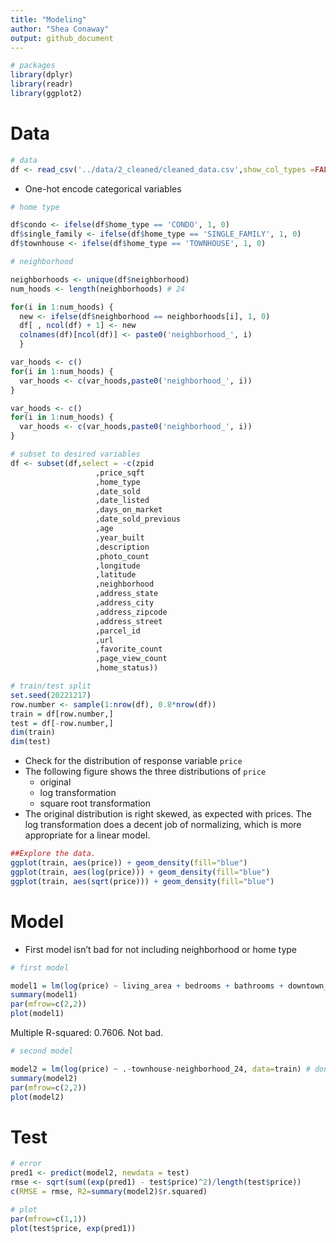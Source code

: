 ```yaml
---
title: "Modeling"
author: "Shea Conaway"
output: github_document
---
```


```r
# packages
library(dplyr)
library(readr)
library(ggplot2)
```

# Data

```r
# data
df <- read_csv('../data/2_cleaned/cleaned_data.csv',show_col_types =FALSE)
```

- One-hot encode categorical variables

```r
# home type

df$condo <- ifelse(df$home_type == 'CONDO', 1, 0)
df$single_family <- ifelse(df$home_type == 'SINGLE_FAMILY', 1, 0)
df$townhouse <- ifelse(df$home_type == 'TOWNHOUSE', 1, 0)
```

```r
# neighborhood

neighborhoods <- unique(df$neighborhood)
num_hoods <- length(neighborhoods) # 24

for(i in 1:num_hoods) {
  new <- ifelse(df$neighborhood == neighborhoods[i], 1, 0)
  df[ , ncol(df) + 1] <- new
  colnames(df)[ncol(df)] <- paste0('neighborhood_', i) 
  }

var_hoods <- c()
for(i in 1:num_hoods) {
  var_hoods <- c(var_hoods,paste0('neighborhood_', i))
}
```

```r
var_hoods <- c()
for(i in 1:num_hoods) {
  var_hoods <- c(var_hoods,paste0('neighborhood_', i))
}
```


```r
# subset to desired variables
df <- subset(df,select = -c(zpid
                   ,price_sqft
                   ,home_type
                   ,date_sold
                   ,date_listed
                   ,days_on_market
                   ,date_sold_previous
                   ,age
                   ,year_built
                   ,description
                   ,photo_count
                   ,longitude
                   ,latitude
                   ,neighborhood
                   ,address_state
                   ,address_city
                   ,address_zipcode
                   ,address_street
                   ,parcel_id
                   ,url
                   ,favorite_count
                   ,page_view_count
                   ,home_status))

```


```r
# train/test split
set.seed(20221217)
row.number <- sample(1:nrow(df), 0.8*nrow(df))
train = df[row.number,]
test = df[-row.number,]
dim(train)
dim(test)
```

- Check for the distribution of response variable `price`
- The following figure shows the three distributions of `price`
  - original
  - log transformation
  - square root transformation
- The original distribution is right skewed, as expected with prices. The log transformation does a decent job of normalizing, which is more appropriate for a linear model.

```r
##Explore the data.
ggplot(train, aes(price)) + geom_density(fill="blue")
ggplot(train, aes(log(price))) + geom_density(fill="blue")
ggplot(train, aes(sqrt(price))) + geom_density(fill="blue")
```

# Model

- First model isn't bad for not including neighborhood or home type

```r
# first model

model1 = lm(log(price) ~ living_area + bedrooms + bathrooms + downtown_dist, data=train)
summary(model1)
par(mfrow=c(2,2))
plot(model1)
```

Multiple R-squared:  0.7606. Not bad.

```r
# second model

model2 = lm(log(price) ~ .-townhouse-neighborhood_24, data=train) # don't need last one-hots
summary(model2)
par(mfrow=c(2,2))
plot(model2)
```

# Test

```r
# error
pred1 <- predict(model2, newdata = test)
rmse <- sqrt(sum((exp(pred1) - test$price)^2)/length(test$price))
c(RMSE = rmse, R2=summary(model2)$r.squared)

```

```r
# plot
par(mfrow=c(1,1))
plot(test$price, exp(pred1))

```

